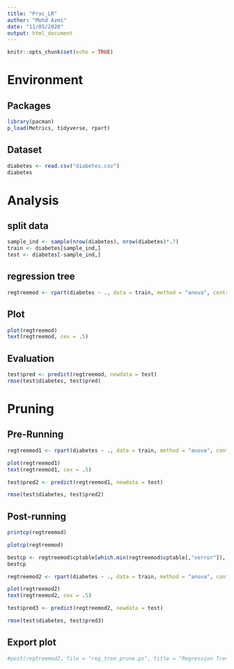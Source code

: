 ```yaml
---
title: "Prac_LR"
author: "Mohd Azmi"
date: "11/05/2020"
output: html_document
---
```


```r
knitr::opts_chunk$set(echo = TRUE)
```

# Environment

## Packages

```r
library(pacman)
p_load(Metrics, tidyverse, rpart)
```

## Dataset

```r
diabetes <- read.csv("diabetes.csv")
diabetes
```

# Analysis

## split data

```r
sample_ind <- sample(nrow(diabetes), nrow(diabetes)*.7)
train <- diabetes[sample_ind,]
test <- diabetes[-sample_ind,]
```

## regression tree

```r
regtreemod <- rpart(diabetes ~ ., data = train, method = "anova", control = rpart.control(cp=0))
```

## Plot

```r
plot(regtreemod)
text(regtreemod, cex = .5)
```

## Evaluation

```r
test$pred <- predict(regtreemod, newdata = test)
rmse(test$diabetes, test$pred)
```

# Pruning

## Pre-Running

```r
regtreemod1 <- rpart(diabetes ~ ., data = train, method = "anova", control = rpart.control(cp=0, maxdepth = 6, minsplit = 70))

plot(regtreemod1)
text(regtreemod1, cex = .5)

test$pred2 <- predict(regtreemod1, newdata = test)

rmse(test$diabetes, test$pred2)
```

## Post-running

```r
printcp(regtreemod)
```

```r
plotcp(regtreemod)
```

```r
bestcp <- regtreemod$cptable[which.min(regtreemod$cptable[,"xerror"]), "CP"]
bestcp

regtreemod2 <- rpart(diabetes ~ ., data = train, method = "anova", control = rpart.control(cp=bestcp))

plot(regtreemod2)
text(regtreemod2, cex = .5)

test$pred3 <- predict(regtreemod2, newdata = test)

rmse(test$diabetes, test$pred3)
```

## Export plot

```r
#post(regtreemod2, file = "reg_tree_prune.ps", title = "Regression Tress for Diabetes dataset")
```

